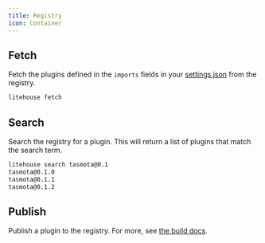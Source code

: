 ```yaml
---
title: Registry
icon: Container
---
```


## Fetch

Fetch the plugins defined in the `imports` fields in your [settings.json](/docs/settings) from the registry.

```bash title="Terminal"
litehouse fetch
```

## Search

Search the registry for a plugin. This will return a list of plugins that match the search term.

```bash title="Terminal"
litehouse search tasmota@0.1
tasmota@0.1.0
tasmota@0.1.1
tasmota@0.1.2
```

## Publish

Publish a plugin to the registry. For more, see [the build docs](/docs/commands/build#publish).
